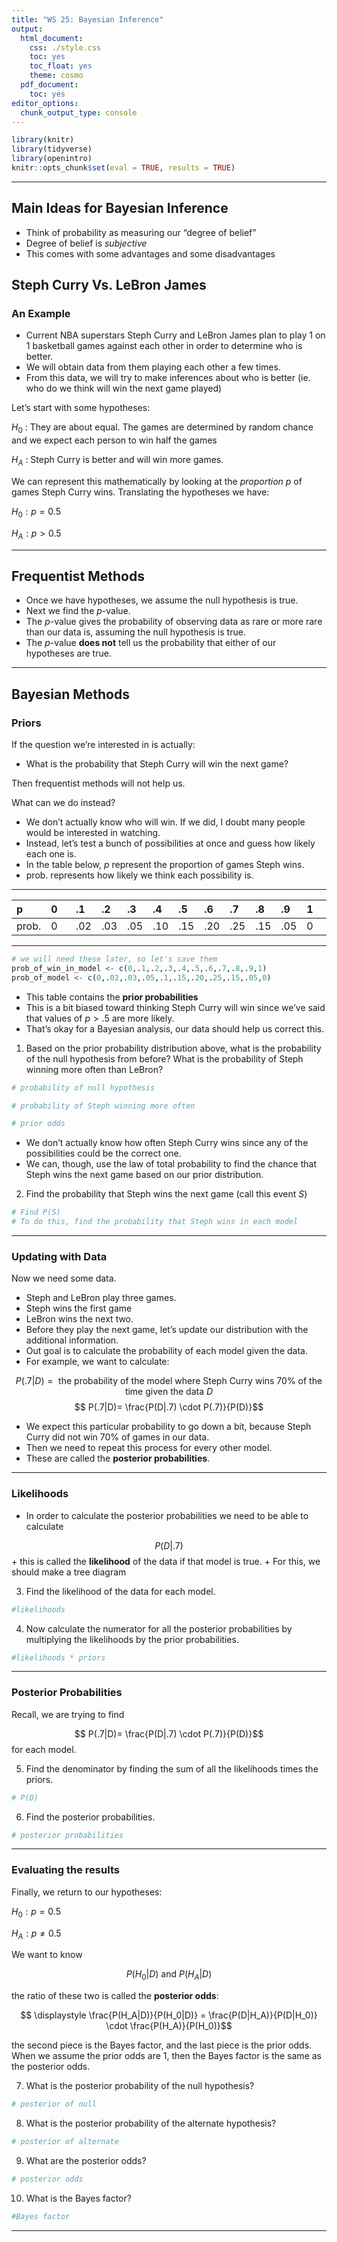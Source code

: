 ```yaml
---
title: "WS 25: Bayesian Inference"
output:
  html_document:
    css: ./style.css
    toc: yes
    toc_float: yes
    theme: cosmo
  pdf_document:
    toc: yes
editor_options:
  chunk_output_type: console
---
```





```r
library(knitr)
library(tidyverse)
library(openintro)
knitr::opts_chunk$set(eval = TRUE, results = TRUE)
```

---

## Main Ideas for Bayesian Inference

+ Think of probability as measuring our "degree of belief"
+ Degree of belief is *subjective*
+ This comes with some advantages and some disadvantages


## Steph Curry Vs. LeBron James

### An Example 

+ Current NBA superstars Steph Curry and LeBron James plan to play 1 on 1 basketball games against each other in order to determine who is better. 
+ We will obtain data from them playing each other a few times.
+ From this data, we will try to make inferences about who is better (ie. who do we think will win the next game played)

Let's start with some hypotheses:

$H_0$ : They are about equal. The games are determined by random chance and we expect each person to win half the games

$H_A$ : Steph Curry is better and will win more games.

We can represent this mathematically by looking at the *proportion* $p$ of games Steph Curry wins. Translating the hypotheses we have:

$H_0: p = 0.5$

$H_A: p > 0.5$

---

## Frequentist Methods

+ Once we have hypotheses, we assume the null hypothesis is true.
+ Next we find the $p$-value. 
+ The $p$-value gives the probability of observing data as rare or more rare than our data is, assuming the null hypothesis is true. 
+ The $p$-value **does not** tell us the probability that either of our hypotheses are true. 

---

## Bayesian Methods


### Priors

If the question we're interested in is actually:

+ What is the probability that Steph Curry will win the next game?

Then frequentist methods will not help us. 

What can we do instead?

+ We don't actually know who will win. If we did, I doubt many people would be interested in watching.
+ Instead, let's test a bunch of possibilities at once and guess how likely each one is.
+ In the table below, $p$ represent the proportion of games Steph wins.
+ prob. represents how likely we think each possibility is.

---

| p |$0$ | $.1$ |$.2$ |$.3$ |$.4$ |$.5$ |$.6$ |$.7$ |$.8$ |$.9$ |$1$ |
|:--|:-- |:--  |:-- |:--  |:-- |:-- |:-- |:-- |:-- |:-- |:-- |
| prob.  | $0$ |$.02$ |$.03$ |$.05$ |$.10$ |$.15$ |$.20$ |$.25$ |$.15$ |$.05$ |$0$ |

---

```r
# we will need these later, so let's save them
prob_of_win_in_model <- c(0,.1,.2,.3,.4,.5,.6,.7,.8,.9,1)
prob_of_model <- c(0,.02,.03,.05,.1,.15,.20,.25,.15,.05,0)
```

+ This table contains the **prior probabilities**
+ This is a bit biased toward thinking Steph Curry will win since we've said that values of $p>.5$ are more likely.
+ That's okay for a Bayesian analysis, our data should help us correct this.

1. Based on the prior probability distribution above, what is the probability of the null hypothesis from before? What is the probability of Steph winning more often than LeBron?


```r
# probability of null hypothesis

# probability of Steph winning more often

# prior odds

```

+ We don't actually know how often Steph Curry wins since any of the possibilities could be the correct one.
+ We can, though, use the law of total probability to find the chance that Steph wins the next game based on our prior distribution.

2. Find the probability that Steph wins the next game (call this event $S$)

```r

# Find P(S)
# To do this, find the probability that Steph wins in each model

```

---

### Updating with Data

Now we need some data. 

+ Steph and LeBron play three games. 
+ Steph wins the first game 
+ LeBron wins the next two. 
+ Before they play the next game, let's update our distribution with the additional information. 
+ Out goal is to calculate the probability of each model given the data. 
+ For example, we want to calculate:

$$P(.7|D)= \text{ the probability of the model where Steph Curry wins $70 \%$ of the time given the data $D$ }$$
$$ P(.7|D)= \frac{P(D|.7) \cdot P(.7)}{P(D)}$$

+ We expect this particular probability to go down a bit, because Steph Curry did not win $70 \%$ of games in our data.
+ Then we need to repeat this process for every other model.
+ These are called the **posterior probabilities**.

---

### Likelihoods

+ In order to calculate the posterior probabilities we need to be able to calculate 

$$P(D|.7)$$
+ this is called the **likelihood** of the data if that model is true.
+ For this, we should make a tree diagram

3. Find the likelihood of the data for each model.

```r
#likelihoods

```

4. Now calculate the numerator for all the posterior probabilities by multiplying the likelihoods by the prior probabilities.

```r
#likelihoods * priors

```

---

### Posterior Probabilities
Recall, we are trying to find 

$$ P(.7|D)= \frac{P(D|.7) \cdot P(.7)}{P(D)}$$
for each model.

5. Find the denominator by finding the sum of all the likelihoods times the priors.

```r
# P(D)

```

6. Find the posterior probabilities.

```r
# posterior probabilities

```

---

### Evaluating the results

Finally, we return to our hypotheses:

$H_0: p = 0.5$

$H_A: p \neq 0.5$

We want to know 

$$P(H_0|D) \text{ and }P(H_A|D)$$

the ratio of these two is called the **posterior odds**:

$$ \displaystyle \frac{P(H_A|D)}{P(H_0|D)} = \frac{P(D|H_A)}{P(D|H_0)} \cdot \frac{P(H_A)}{P(H_0)}$$

the second piece is the Bayes factor, and the last piece is the prior odds. When we assume the prior odds are 1, then the Bayes factor is the same as the posterior odds.

7. What is the posterior probability of the null hypothesis?

```r
# posterior of null

```

8. What is the posterior probability of the alternate hypothesis?

```r
# posterior of alternate

```

9. What are the posterior odds?

```r
# posterior odds

```

10. What is the Bayes factor?

```r
#Bayes factor

```

---
